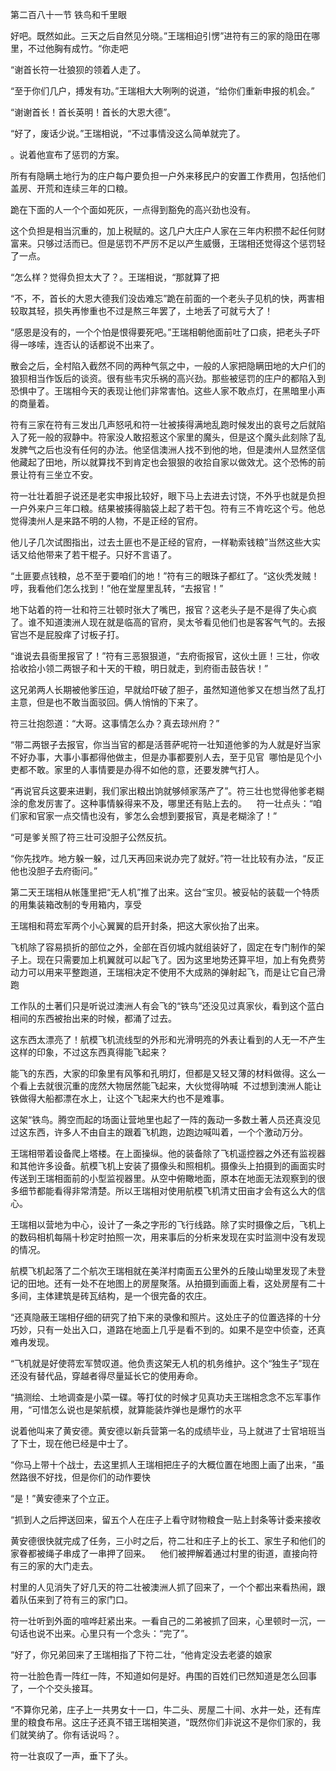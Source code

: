 

第二百八十一节 铁鸟和千里眼

好吧。既然如此。三天之后自然见分晓。”王瑞相迫引愣”进符有三的家的隐田在哪里，不过他胸有成竹。“你走吧

“谢首长符一壮狼狈的领着人走了。

“至于你们几户，搏发有功。”王瑞相大大咧咧的说道，“给你们重新申报的机会。”

“谢谢首长！首长英明！首长的大恩大德”。

“好了，废话少说。”王瑞相说，“不过事情没这么简单就完了。

。说着他宣布了惩罚的方案。

所有有隐瞒土地行为的庄户每户要负担一户外来移民户的安置工作费用，包括他们盖房、开荒和连续三年的口粮。

跪在下面的人一个个面如死灰，一点得到豁免的高兴劲也没有。

这个负担是相当沉重的，加上税赋的。这几户大庄户人家在三年内积攒不起任何财富来。只够过活而已。但是惩罚不严厉不足以产生威慑，王瑞相还觉得这个惩罚轻了一点。

“怎么样？觉得负担太大了？。王瑞相说，“那就算了把

“不，不，首长的大恩大德我们没齿难忘”跪在前面的一个老头子见机的快，两害相较取其轻，损失再惨重也不过是熬三年罢了，土地丢了可就亏大了！

“感恩是没有的，一个个怕是恨得要死吧。”王瑞相朝他面前吐了口痰，把老头子吓得一哆嗦，连否认的话都说不出来了。

散会之后，全村陷入截然不同的两种气氛之中，一般的人家把隐瞒田地的大户们的狼狈相当作饭后的谈资。很有些韦灾乐祸的高兴劲。那些被惩罚的庄户的都陷入到恐惧中了。王瑞相今天的表现让他们非常害怕。这些人家不敢点灯，在黑暗里小声的商量着。

符有三家在符有三发出几声怒吼和符一壮被揍得满地乱跑时候发出的哀号之后就陷入了死一般的寂静中。符家没人敢招惹这个家里的魔头，但是这个魔头此刻除了乱发脾气之后也没有任何的办法。他坚信澳洲人找不到他的地，但是澳州人显然坚信他藏起了田地，所以就算找不到肯定也会狠狠的收拾自家以做效尤。这个恐怖的前景让符有三坐立不安。

符一壮壮着胆子说还是老实申报比较好，眼下马上去进去讨饶，不外乎也就是负担一户外来户三年口粮。结果被揍得脑袋上起了若干包。符有三不肯吃这个亏。他总觉得澳州人是来路不明的人物，不是正经的官府。

他儿子几次试图指出，过去土匪也不是正经的官府，一样勒索钱粮”当然这些大实话又给他带来了若干棍子。只好不言语了。

“土匪要点钱粮，总不至于要咱们的地！”符有三的眼珠子都红了。“这伙秃发贼！哼，我看他们怎么找到！”他在堂屋里乱转，“去报官！”

地下站着的符一壮和符三壮顿时张大了嘴巴，报官？这老头子是不是得了失心疯了。谁不知道澳洲人现在就是临高的官府，吴太爷看见他们也是客客气气的。去报官岂不是屁股痒了讨板子打。

“谁说去县衙里报官了！”符有三恶狠狠道，“去府衙报官，这伙土匪！三壮，你收拾收拾小领二两银子和十天的干粮，明日就走，到府衙击鼓告状！”

这兄弟两人长期被他爹压迫，早就给吓破了胆子，虽然知道他爹又在想当然了乱打主意，但是也不敢当面驳回。俩人悄悄的下来了。

符三壮抱怨道：“大哥。这事情怎么办？真去琼州府？”

“带二两银子去报官，你当当官的都是活菩萨呢符一壮知道他爹的为人就是好当家不好办事，大事小事都得他做主，但是办事都要别人去，至于见官  哪怕是见个小吏都不敢。家里的人事情要是办得不如他的意，还要发脾气打人。

“再说官兵这要来进剿，我们家出粮出饷就够倾家荡产了”。符三壮也觉得他爹老糊涂的愈发厉害了。这种事情躲得来不及，哪里还有贴上去的。    符一壮点头：“咱们家和官家一点交情也没有，爹怎么会想到要报官，真是老糊涂了！”

“可是爹关照了符三壮可没胆子公然反抗。

“你先找咋。地方躲一躲，过几天再回来说办完了就好。”符一壮比较有办法，“反正他也没胆子去府衙问。”

第二天王瑞相从帐篷里把“无人机”推了出来。这台“宝贝。被妥帖的装载一个特质的用集装箱改制的专用箱内，享受

王瑞相和蒋宏军两个小心翼翼的启开封条，把这大家伙抬了出来。

飞机除了容易损折的部位之外，全部在百仞城内就组装好了，固定在专门制作的架子上。现在只需要加上机翼就可以起飞了。因为这里地势还算平坦，加上有免费劳动力可以用来平整跑道，王瑞相决定不使用不大成熟的弹射起飞，而是让它自己滑跑

工作队的土著们只是听说过澳洲人有会飞的“铁鸟”还没见过真家伙，看到这个蓝白相间的东西被抬出来的时候，都涌了过去。

这东西太漂亮了！航模飞机流线型的外形和光滑明亮的外表让看到的人无一不产生这样的印象，不过这东西真得能飞起来？

能飞的东西，大家的印象里有风筝和孔明灯，但都是又轻又薄的材料做得。这么一个看上去就很沉重的庞然大物居然能飞起来，大伙觉得呐喊  不过想到澳洲人能让铁做得大船都漂在水上，让这个飞起来大约也不是难事。

这架“铁鸟。腾空而起的场面让营地里也起了一阵的轰动一多数土著人员还真没见过这东西，许多人不由自主的跟着飞机跑，边跑边喊叫着，一个个激动万分。

王瑞相带着设备爬上塔楼。在上面操纵。他的装备除了飞机遥控器之外还有监视器和其他许多设备。航模飞机上安装了摄像头和照相机。摄像头上拍摄到的画面实时传送到王瑞相面前的小型监视器里。从空中俯瞰地面，原本在地面无法观察到的很多细节都能看得非常清楚。所以王瑞相对使用航模飞机清丈田亩才会有这么大的信心。

王瑞相以营地为中心，设计了一条之字形的飞行线路。除了实时摄像之后，飞机上的数码相机每隔十秒定时拍照一次，用来事后的分析来发现在实时监测中没有发现的情况。

航模飞机起落了二个航次王瑞相就在美洋村南面五公里外的丘陵山坳里发现了未登记的田地。还有一处不在地图上的房屋聚落。从拍摄到画面上看，这处房屋有二十多间，主体建筑是砖瓦结构，是一个很完备的农庄。

“还真隐蔽王瑞相仔细的研究了拍下来的录像和照片。这处庄子的位置选择的十分巧妙，只有一处出入口，道路在地面上几乎是看不到的。如果不是空中侦查，还真难冉发现。

“飞机就是好使蒋宏军赞叹道。他负责这架无人机的机务维护。这个“独生子”现在还没有替代品，穿越者得尽量延长它的使用寿命。

“搞测绘、土地调查是小菜一碟。等打仗的时候才见真功夫王瑞相念念不忘军事作用，“可惜怎么说也是架航模，就算能装炸弹也是爆竹的水平

说着他叫来了黄安德。黄安德以新兵营第一名的成绩毕业，马上就进了士官培班当了下士，现在他已经是中士了。

“你马上带十个战士，去这里抓人王瑞相把庄子的大概位置在地图上画了出来，“虽然路很不好找，但是你们的动作要快

“是！”黄安德来了个立正。

“抓到人之后押送回来，留五个人在庄子上看守财物粮食一贴上封条等计委来接收

黄安德很快就完成了任务，三小时之后，符二壮和庄子上的长工、家生子和他们的家眷都被绳子串成了一串押了回来。    他们被押解着通过村里的街道，直接向符有三的家的大门走去。

村里的人见消失了好几天的符二壮被澳洲人抓了回来了，一个个都出来看热闹，跟着队伍来到了符有三的家门口。

符一壮听到外面的喧哗赶紧出来。一看自己的二弟被抓了回来，心里顿时一沉，一句话也说不出来。心里只有一个念头：“完了”。

“好了，你兄弟回来了王瑞相指了下符二壮，“他肯定没去老婆的娘家

符一壮脸色青一阵红一阵，不知道如何是好。冉围的百姓们已然知道是怎么回事了，一个个交头接耳。

“不算你兄弟，庄子上一共男女十一口，牛二头、房屋二十间、水井一处，还有库里的粮食布帛。这庄子还真不错王瑞相笑道，“既然你们非说这不是你们家的，我们就笑纳了。你有话说吗？。

符一壮哀叹了一声，垂下了头。

